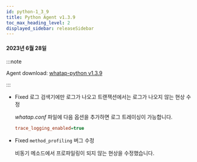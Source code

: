 ```yaml
---
id: python-1_3_9
title: Python Agent v1.3.9
toc_max_heading_level: 2
displayed_sidebar: releaseSidebar
---
```


#### 2023년 6월 28일

:::note

Agent download: [whatap-python v1.3.9](https://pypi.org/project/whatap-python/1.3.9/)

:::

- <Status>Fixed</Status> <UI>로그 검색기</UI>에만 로그가 나오고 트랜잭션에서는 로그가 나오지 않는 현상 수정
  
  *whatap.conf* 파일에 다음 옵션을 추가하면 로그 트레이싱이 가능합니다.

  ```ini title='whtap.conf'
  trace_logging_enabled=true
  ```

- <Status>Fixed</Status> <code>method_profiling</code> 버그 수정

  비동기 메소드에서 프로파일링이 되지 않는 현상을 수정했습니다.
